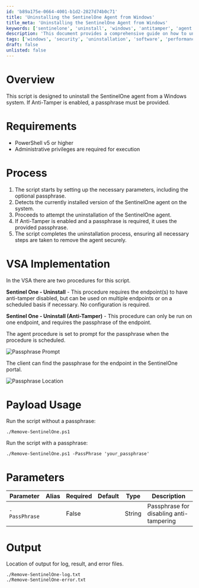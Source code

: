 ```yaml
---
id: 'b89a175e-0664-4001-b1d2-2827d74b0c71'
title: 'Uninstalling the SentinelOne Agent from Windows'
title_meta: 'Uninstalling the SentinelOne Agent from Windows'
keywords: ['sentinelone', 'uninstall', 'windows', 'antitamper', 'agent']
description: 'This document provides a comprehensive guide on how to uninstall the SentinelOne agent from a Windows system, including steps for handling Anti-Tamper features. It outlines the requirements, process, and payload usage for executing the uninstallation successfully.'
tags: ['windows', 'security', 'uninstallation', 'software', 'performance']
draft: false
unlisted: false
---
```

# Overview
This script is designed to uninstall the SentinelOne agent from a Windows system. If Anti-Tamper is enabled, a passphrase must be provided.

# Requirements
- PowerShell v5 or higher
- Administrative privileges are required for execution

# Process
1. The script starts by setting up the necessary parameters, including the optional passphrase.
2. Detects the currently installed version of the SentinelOne agent on the system.
3. Proceeds to attempt the uninstallation of the SentinelOne agent.
4. If Anti-Tamper is enabled and a passphrase is required, it uses the provided passphrase.
5. The script completes the uninstallation process, ensuring all necessary steps are taken to remove the agent securely.

# VSA Implementation
In the VSA there are two procedures for this script.  

**Sentinel One - Uninstall** - This procedure requires the endpoint(s) to have anti-tamper disabled, but can be used on multiple endpoints or on a scheduled basis if necessary. No configuration is required.  

**Sentinel One - Uninstall (Anti-Tamper)** - This procedure can only be run on one endpoint, and requires the passphrase of the endpoint.  

The agent procedure is set to prompt for the passphrase when the procedure is scheduled.  

![Passphrase Prompt](../../../static/img/Uninstall-SentinelOne/image_25.png)  

The client can find the passphrase for the endpoint in the SentinelOne portal.  

![Passphrase Location](../../../static/img/Uninstall-SentinelOne/image_26.png)  

# Payload Usage
Run the script without a passphrase:
```
./Remove-SentinelOne.ps1
```

Run the script with a passphrase:
```
./Remove-SentinelOne.ps1 -PassPhrase 'your_passphrase'
```

# Parameters

| Parameter      | Alias | Required | Default | Type   | Description                                  |
|----------------|-------|----------|---------|--------|----------------------------------------------|
| `-PassPhrase`  |       | False    |         | String | Passphrase for disabling anti-tampering     |

# Output
Location of output for log, result, and error files.
```
./Remove-SentinelOne-log.txt
./Remove-SentinelOne-error.txt
```











